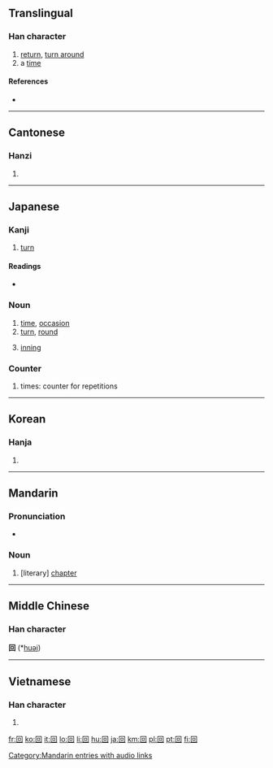 {{see|囬|囘|何|向|同}}
==Translingual==
{{stroke order|type=animate}}

===Han character===
{{Han char|rn=31|rad=囗|as=03|sn=6|four=6060<sub>0</sub>|canj=田口 (WR)}}

# [[return]], [[turn around]]
# a [[time]]

====References====
* {{Han ref|kx=0216.260|dkj=04690|dj=0422.040|hdz=10712.020|uh=56DE|ud=22238|bh=A65E|bd=42590}}

----

==Cantonese==

===Hanzi===
{{yue-hanzi|jyut=|y=[[wui4]]}}

# {{defn|Cantonese|sort=囗03}}

----

==Japanese==

===Kanji===
{{ja-kanji|grade=2|rs=囗03}}

# [[turn]]

====Readings====
* {{ja-readings|on=[[かい]] (kai), [[え]] (e)|kun=[[まわす]] (mawasu), [[まわる]] (mawaru), [[かえる]] (kaeru)}}

===Noun===
{{ja-noun|k|hira=かい|rom=kai}}
# [[time]], [[occasion]]
# [[turn]], [[round]]
# {{baseball|softball|lang=ja|skey=かい}} [[inning]]

===Counter===
{{ja-pos|k|counter|hira=かい|rom=kai}}

# times: counter for repetitions

----

==Korean==

===Hanja===
{{ko-hanja|hangeul=회|rv=hoe|mr=hoe}}

# {{defn|Korean|sort=囗03}}

----

==Mandarin==

===Pronunciation===
*{{audio|zh-huí.ogg|audio}}

===Noun===
{{cmn-noun|ts|pin=huí|pint=tun2|rs=囗03}}

# [literary] [[chapter]]

[[Category:Mandarin entries with audio links]]

----

==Middle Chinese==
===Han character===
'''回''' (*[[huəi]])<!--asterisk indicates that this is a reconstructed pronunciation-->

----

==Vietnamese==

===Han character===
{{vi-hantu|[[hồi]], [[hòi]]|rs=囗03}}

# {{defn|Vietnamese|sort=囗03}}

[[fr:回]]
[[ko:回]]
[[it:回]]
[[lo:回]]
[[li:回]]
[[hu:回]]
[[ja:回]]
[[km:回]]
[[pl:回]]
[[pt:回]]
[[fi:回]]